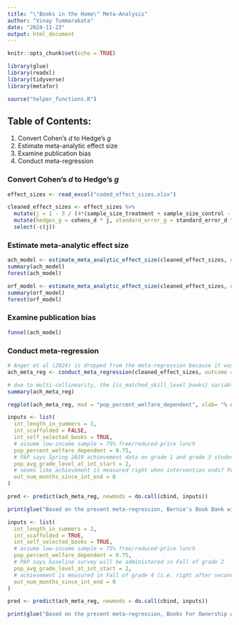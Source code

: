 ```yaml
---
title: "\"Books in the Home\" Meta-Analysis"
author: "Vinay Tummarakota"
date: "2024-11-23"
output: html_document
---
```


```r
knitr::opts_chunk$set(echo = TRUE)

library(glue)
library(readxl)
library(tidyverse)
library(metafor)

source("helper_functions.R")
```

## Table of Contents: 
1. Convert Cohen's $d$ to Hedge's $g$
2. Estimate meta-analytic effect size
3. Examine publication bias
4. Conduct meta-regression

### Convert Cohen's $d$ to Hedge's $g$

```r
effect_sizes <- read_excel("coded_effect_sizes.xlsx")

cleaned_effect_sizes <- effect_sizes %>%
  mutate(j = 1 - 3 / (4*(sample_size_treatment + sample_size_control - 2) - 1)) %>%
  mutate(hedges_g = cohens_d * j, standard_error_g = standard_error_d * j) %>%
  select(-c(j))
```

### Estimate meta-analytic effect size

```r
ach_model <- estimate_meta_analytic_effect_size(cleaned_effect_sizes, outcome = "Reading Achievement", include_subpopulation = FALSE)
summary(ach_model)
forest(ach_model)
```

```r
orf_model <- estimate_meta_analytic_effect_size(cleaned_effect_sizes, outcome = "Oral Reading Fluency", include_subpopulation = FALSE)
summary(orf_model)
forest(orf_model)
```

### Examine publication bias 

```r
funnel(ach_model)
```

### Conduct meta-regression

```r
# Anger et al (2024) is dropped from the meta-regression because it wasn't possible to quantify the length of the intervention in terms of the # of summers. 
ach_meta_reg <- conduct_meta_regression(cleaned_effect_sizes, outcome = "Reading Achievement", include_subpopulation = TRUE)

# due to multi-collinearity, the {is_matched_skill_level_books} variable is dropped
summary(ach_meta_reg)

regplot(ach_meta_reg, mod = "pop_percent_welfare_dependent", xlab= "% of Welfare-Dependent Students in Sample", ylab = "Effect Size (d)")
```

```r
inputs <- list(
  int_length_in_summers = 3, 
  int_scaffolded = FALSE, 
  int_self_selected_books = TRUE, 
  # assume low-income sample = 75% free/reduced-price lunch
  pop_percent_welfare_dependent = 0.75,
  # PAP says Spring 2019 achievement data on grade 1 and grade 3 students (averages to grade 2)
  pop_avg_grade_level_at_int_start = 2, 
  # seems like achievement is measured right when intervention ends? PAP isn't super clear on this
  out_num_months_since_int_end = 0
)

pred <- predict(ach_meta_reg, newmods = do.call(cbind, inputs))

print(glue("Based on the present meta-regression, Bernie's Book Bank will have an estimated impact between {round(pred$pi.lb, 2)}-{round(pred$pi.ub, 2)} SD with average predicted impact equal to {round(pred$pred, 2)} SD."))
```

```r
inputs <- list(
  int_length_in_summers = 2, 
  int_scaffolded = TRUE, 
  int_self_selected_books = TRUE, 
  # assume low-income sample = 75% free/reduced-price lunch
  pop_percent_welfare_dependent = 0.75,
  # PAP says baseline survey will be administered in Fall of grade 2
  pop_avg_grade_level_at_int_start = 2, 
  # achievement is measured in Fall of grade 4 (i.e. right after second summer)
  out_num_months_since_int_end = 0
)

pred <- predict(ach_meta_reg, newmods = do.call(cbind, inputs))

print(glue("Based on the present meta-regression, Books For Ownership will have an estimated impact between {round(pred$pi.lb, 2)}-{round(pred$pi.ub, 2)} SD with average predicted impact equal to {round(pred$pred, 2)} SD."))
```
